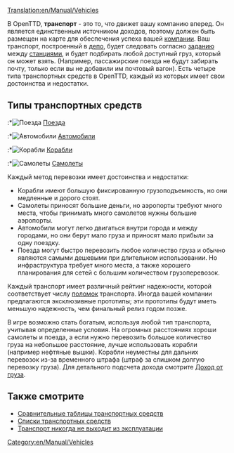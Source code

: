 [[Translation:en/Manual/Vehicles]]
{{ru/Перевод|en/Manual/Vehicles|99}}
{{ru/Manual/Оглавление}}

В OpenTTD, '''транспорт''' - это то, что движет вашу компанию вперед. Он является единственным источником доходов, поэтому должен быть размещен на карте для обеспечения успеха вашей [[en/Manual/Transport company|компании]]. Ваш транспорт, построенный в [[ru/Manual/Депо|депо]], будет следовать согласно [[ru/Manual/Задания|заданию]] между [[en/Manual/Stations|станциями]], и будет подбирать любой доступный груз, который он может взять. (Например, пассажирские поезда не будут забирать почту, только если вы не добавили им почтовый вагон). Есть четыре типа транспортных средств в OpenTTD, каждый из которых имеет свои достоинства и недостатки.

==Типы транспортных средств==
:*[[File:en/Manual/Manual html m16a497ce.png|Поезда]] [[en/Manual/Trains|Поезда]]
:*[[File:en/Manual/Manual html m3518e48c.png|Автомобили]] [[en/Manual/Road vehicles|Автомобили]]
:*[[File:en/Manual/Manual html 53123a33.png|Корабли]] [[en/Manual/Ships|Корабли]]
:*[[File:en/Manual/Manual html 442702e6.png|Самолеты]] [[en/Manual/Aircraft|Самолеты]]

Каждый метод перевозки имеет достоинства и недостатки:
*Корабли имеют большую фиксированную грузоподъемность, но они медленные и дорого стоят.
*Самолеты приносят большие деньги, но аэропорты требуют много места, чтобы принимать много самолетов нужны большие аэропорты.
*Автомобили могут легко двигаться внутри города и между городами, но они берут мало груза и приносят мало прибыли за одну поездку.
*Поезда могут быстро перевозить любое количество груза и обычно являются самыми дешевыми при длительном использовании. Но инфраструктура требует много места, а также хорошего планирования для сетей с большим количеством грузоперевозок.

Каждый транспорт имеет различный рейтинг надежности, которой соответствует числу [[en/Archive/Manual/Breakdowns|поломок]] транспорта. Иногда вашей компании предлагаются эксклюзивные прототипы; эти прототипы будут иметь меньшую надежность, чем финальный релиз годом позже.

В игре возможно стать богатым, используя любой тип транспорта, учитывая определенные условия. На огромных расстояниях хороши самолеты и поезда, а если нужно перевозить большое количество груза на небольшое расстояние, лучше использовать корабли (например нефтяные вышки). Корабли неуместны для дальних перевозок из-за временного штрафа (штраф за слишком долгую перевозку груза). Для детального подсчета дохода смотрите [[en/Manual/Game Mechanics/Cargo income|Доход от груза]].

==Также смотрите==
*[[en/Manual/Base Set/Vehicle comparison charts|Сравнительные таблицы транспортных средств]]
*[[en/Manual/Vehicle lists|Списки транспортных средств]]
*[[en/Archive/Manual/Settings/Never expire vehicles|Транспорт никогда не выходит из эксплуатации]]
[[Category:en/Manual/Vehicles]]